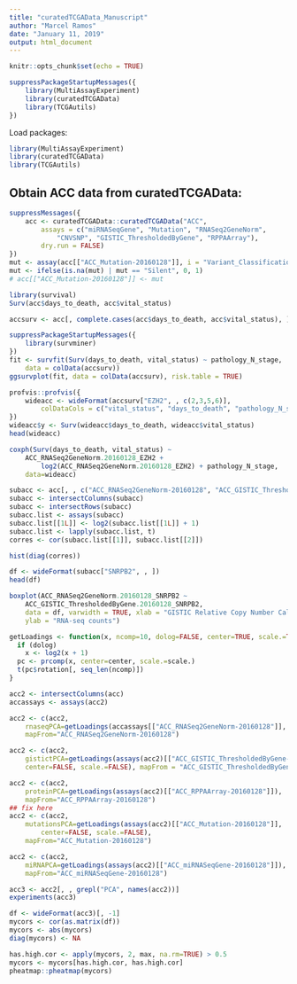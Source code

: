 ```yaml
---
title: "curatedTCGAData_Manuscript"
author: "Marcel Ramos"
date: "January 11, 2019"
output: html_document
---
```


```r
knitr::opts_chunk$set(echo = TRUE)
```

```r
suppressPackageStartupMessages({
    library(MultiAssayExperiment)
    library(curatedTCGAData)
    library(TCGAutils)
})
```

Load packages:

```r
library(MultiAssayExperiment)
library(curatedTCGAData)
library(TCGAutils)
```

## Obtain ACC data from curatedTCGAData:

```r
suppressMessages({
    acc <- curatedTCGAData::curatedTCGAData("ACC",
        assays = c("miRNASeqGene", "Mutation", "RNASeq2GeneNorm",
            "CNVSNP", "GISTIC_ThresholdedByGene", "RPPAArray"),
        dry.run = FALSE)
})
mut <- assay(acc[["ACC_Mutation-20160128"]], i = "Variant_Classification")
mut <- ifelse(is.na(mut) | mut == "Silent", 0, 1)
# acc[["ACC_Mutation-20160128"]] <- mut
```

```r
library(survival)
Surv(acc$days_to_death, acc$vital_status)
```


```r
accsurv <- acc[, complete.cases(acc$days_to_death, acc$vital_status), ]
```

```r
suppressPackageStartupMessages({
    library(survminer)
})
fit <- survfit(Surv(days_to_death, vital_status) ~ pathology_N_stage,
    data = colData(accsurv))
ggsurvplot(fit, data = colData(accsurv), risk.table = TRUE)
```

```r
profvis::profvis({
    wideacc <- wideFormat(accsurv["EZH2", , c(2,3,5,6)],
        colDataCols = c("vital_status", "days_to_death", "pathology_N_stage"))
})
wideacc$y <- Surv(wideacc$days_to_death, wideacc$vital_status)
head(wideacc)
```

```r
coxph(Surv(days_to_death, vital_status) ~
    ACC_RNASeq2GeneNorm.20160128_EZH2 +
        log2(ACC_RNASeq2GeneNorm.20160128_EZH2) + pathology_N_stage,
    data=wideacc)
```

```r
subacc <- acc[, , c("ACC_RNASeq2GeneNorm-20160128", "ACC_GISTIC_ThresholdedByGene-20160128")]
subacc <- intersectColumns(subacc)
subacc <- intersectRows(subacc)
subacc.list <- assays(subacc)
subacc.list[[1L]] <- log2(subacc.list[[1L]] + 1)
subacc.list <- lapply(subacc.list, t)
corres <- cor(subacc.list[[1]], subacc.list[[2]])

hist(diag(corres))
```

```r
df <- wideFormat(subacc["SNRPB2", , ])
head(df)
```

```r
boxplot(ACC_RNASeq2GeneNorm.20160128_SNRPB2 ~
    ACC_GISTIC_ThresholdedByGene.20160128_SNRPB2,
    data = df, varwidth = TRUE, xlab = "GISTIC Relative Copy Number Call",
    ylab = "RNA-seq counts")
```

```r
getLoadings <- function(x, ncomp=10, dolog=FALSE, center=TRUE, scale.=TRUE) {
  if (dolog)
    x <- log2(x + 1)
  pc <- prcomp(x, center=center, scale.=scale.)
  t(pc$rotation[, seq_len(ncomp)])
}
```

```r
acc2 <- intersectColumns(acc)
accassays <- assays(acc2)

acc2 <- c(acc2,
    rnaseqPCA=getLoadings(accassays[["ACC_RNASeq2GeneNorm-20160128"]], dolog=TRUE),
    mapFrom="ACC_RNASeq2GeneNorm-20160128")

acc2 <- c(acc2,
    gistictPCA=getLoadings(assays(acc2)[["ACC_GISTIC_ThresholdedByGene-20160128"]],
    center=FALSE, scale.=FALSE), mapFrom = "ACC_GISTIC_ThresholdedByGene-20160128")

acc2 <- c(acc2,
    proteinPCA=getLoadings(assays(acc2)[["ACC_RPPAArray-20160128"]]),
    mapFrom="ACC_RPPAArray-20160128")
## fix here
acc2 <- c(acc2,
    mutationsPCA=getLoadings(assays(acc2)[["ACC_Mutation-20160128"]],
        center=FALSE, scale.=FALSE),
    mapFrom="ACC_Mutation-20160128")

acc2 <- c(acc2,
    miRNAPCA=getLoadings(assays(acc2)[["ACC_miRNASeqGene-20160128"]]),
    mapFrom="ACC_miRNASeqGene-20160128")
```

```r
acc3 <- acc2[, , grepl("PCA", names(acc2))]
experiments(acc3)
```

```r
df <- wideFormat(acc3)[, -1]
mycors <- cor(as.matrix(df))
mycors <- abs(mycors)
diag(mycors) <- NA
```

```r
has.high.cor <- apply(mycors, 2, max, na.rm=TRUE) > 0.5
mycors <- mycors[has.high.cor, has.high.cor]
pheatmap::pheatmap(mycors)
```

